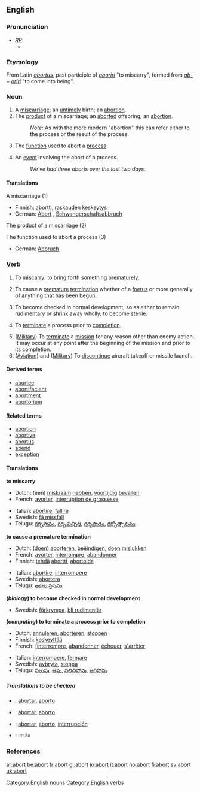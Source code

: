 {{see|Abort}}

==English==

===Pronunciation===
* ''[[RP]]:''
** {{IPA|/əˈbɔːt/}}

===Etymology===
From Latin ''[[abortus]]'', past participle of ''[[aboriri]]'' "to miscarry", formed from ''[[ab-]]'' + ''[[oriri]]'' "to come into being".

===Noun===
{{en-noun}}

# A [[miscarriage]]; an [[untimely]] birth; an [[abortion]].
# The [[product]] of a miscarriage; an [[aborted]] offspring; an [[abortion]].
#: ''Note:'' As with the more modern "abortion" this can refer either to the process or the result of the process.
# {{computing}} The [[function]] used to abort a [[process]].
# {{computing}} An [[event]] involving the abort of a process.
#: ''We've had three aborts over the last two days.''

====Translations====
;A miscarriage (1)
{{top}}
*Finnish: [[abortti]], [[raskaus|raskauden]] [[keskeytys]]
*German: [[Abort]] {{m}}, [[Schwangerschaftsabbruch]] {{m}}
{{mid}}
{{bottom}}

;The product of a miscarriage (2)
{{top}}
{{mid}}
{{bottom}}

;The function used to abort a process (3)
{{top}}
*German: [[Abbruch]] {{m}}
{{mid}}
{{bottom}}

===Verb===
{{en-verb}}

# {{intransitive}} To [[miscarry]]; to bring forth something [[prematurely]].
# {{transitive}}  To cause a [[premature]] [[termination]] whether of a [[foetus]] or more generally of anything that has been begun.
# {{intransitive}} {{biology}} To become checked in normal development, so as either to remain [[rudimentary]] or [[shrink]] away wholly; to become [[sterile]].
# {{transitive}} {{computing}} To [[terminate]] a process prior to [[completion]].
# ([[Military]]) To [[terminate]] a [[mission]] for any reason other than enemy action. It may occur at any point after the beginning of the mission and prior to its completion.
# ([[Aviation]]) and ([[Military]]) To [[discontinue]] aircraft takeoff or missile launch.

====Derived terms====
* [[abortee]]
* [[abortifacient]]
* [[abortment]]
* [[abortorium]]

====Related terms====
* [[abortion]]
* [[abortive]]
* [[abortus]]
* [[abend]]
* [[exception]]

====Translations====
'''to miscarry'''
{{top}}
*Dutch: (een) [[miskraam]] [[hebben]], [[voortijdig]] [[bevallen]]
*French: [[avorter]], [[interruption de grossesse]]
{{mid}}
*Italian: [[abortire]], [[fallire]]
*Swedish: [[få missfall]]
*Telugu: [[గర్భస్రావం]], [[గర్భ విచ్ఛిత్తి]], [[గర్భపాతం]], [[గర్భోత్పాటనం]]
{{bottom}}

'''to cause a premature termination'''
{{top}}
*Dutch: ([[doen]]) [[aborteren]], [[beëindigen]], [[doen]] [[mislukken]]
*French: [[avorter]], [[interrompre]], [[abandonner]]
*Finnish: [[tehdä]] [[abortti]], [[abortoida]]
{{mid}}
*Italian: [[abortire]], [[interrompere]]
*Swedish: [[abortera]]
*Telugu: [[అకాల ప్రసవం]]
{{bottom}}

'''(''biology'') to become checked in normal development'''
{{top}}
{{mid}}
*Swedish: [[förkrympa]], [[bli rudimentär]]
{{bottom}}

'''(''computing'') to terminate a process prior to completion'''
{{top}}
*Dutch: [[annuleren]], [[aborteren]], [[stoppen]]
*Finnish: [[keskeyttää]]
*French: [[[interrompre]], [[abandonner]], [[échouer]], [[s'arrêter]]
{{mid}}
*Italian: [[interrompere]], [[fermare]]
*Swedish: [[avbryta]], [[stoppa]]
*Telugu: [[నిలుపు]], [[ఆపు]], [[నిలిచిపోవు]], [[ఆగిపోవు]]
{{bottom}}

=====Translations to be checked=====
{{checktrans}}
*{{ttbc|Interlingua}}: [[abortar]], [[aborto]]
*{{ttbc|Portuguese}}: [[abortar]], [[aborto]]
*{{ttbc|Spanish}}: [[abortar]], [[aborto]], [[interrupción]]
*{{ttbc|Thai}}: ยกเลิก

===References===
{{R:Webster 1913}}

[[Category:English nouns]]
[[Category:English verbs]]

[[ar:abort]]
[[be:abort]]
[[fr:abort]]
[[gl:abort]]
[[io:abort]]
[[it:abort]]
[[no:abort]]
[[fi:abort]]
[[sv:abort]]
[[uk:abort]]